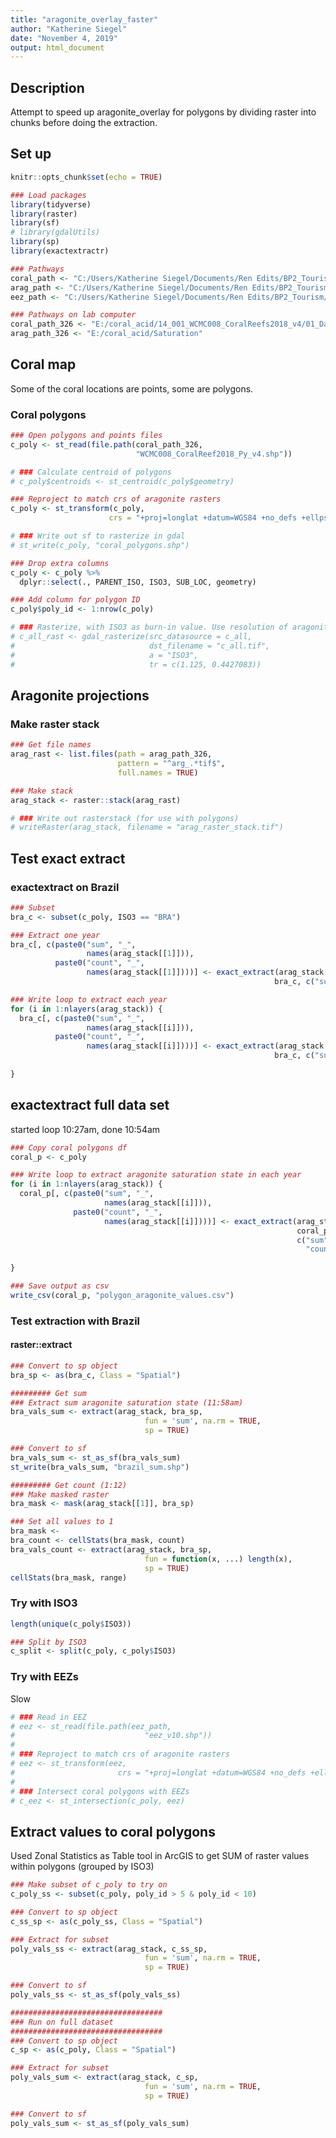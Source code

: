 ```yaml
---
title: "aragonite_overlay_faster"
author: "Katherine Siegel"
date: "November 4, 2019"
output: html_document
---
```


## Description
Attempt to speed up aragonite_overlay for polygons by dividing raster into chunks before doing the extraction. 

## Set up
```r
knitr::opts_chunk$set(echo = TRUE)

### Load packages
library(tidyverse)
library(raster)
library(sf)
# library(gdalUtils)
library(sp)
library(exactextractr)

### Pathways
coral_path <- "C:/Users/Katherine Siegel/Documents/Ren Edits/BP2_Tourism/14_001_WCMC008_CoralReefs2018_v4/01_Data"
arag_path <- "C:/Users/Katherine Siegel/Documents/Ren Edits/BP2_Tourism/Saturation"
eez_path <- "C:/Users/Katherine Siegel/Documents/Ren Edits/BP2_Tourism/eez"

### Pathways on lab computer
coral_path_326 <- "E:/coral_acid/14_001_WCMC008_CoralReefs2018_v4/01_Data"
arag_path_326 <- "E:/coral_acid/Saturation"
```

## Coral map
Some of the coral locations are points, some are polygons. 

### Coral polygons
```r
### Open polygons and points files
c_poly <- st_read(file.path(coral_path_326,
                            "WCMC008_CoralReef2018_Py_v4.shp"))

# ### Calculate centroid of polygons
# c_poly$centroids <- st_centroid(c_poly$geometry)

### Reproject to match crs of aragonite rasters
c_poly <- st_transform(c_poly, 
                      crs = "+proj=longlat +datum=WGS84 +no_defs +ellps=WGS84 +towgs84=0,0,0")

# ### Write out sf to rasterize in gdal
# st_write(c_poly, "coral_polygons.shp")

### Drop extra columns
c_poly <- c_poly %>%
  dplyr::select(., PARENT_ISO, ISO3, SUB_LOC, geometry)

### Add column for polygon ID
c_poly$poly_id <- 1:nrow(c_poly)

# ### Rasterize, with ISO3 as burn-in value. Use resolution of aragonite saturation layers (1.125, 0.4427083  (x, y))
# c_all_rast <- gdal_rasterize(src_datasource = c_all, 
#                              dst_filename = "c_all.tif",
#                              a = "ISO3",
#                              tr = c(1.125, 0.4427083))

```
## Aragonite projections
### Make raster stack
```r
### Get file names
arag_rast <- list.files(path = arag_path_326,
                        pattern = "^arg_.*tif$",
                        full.names = TRUE)

### Make stack
arag_stack <- raster::stack(arag_rast)

# ### Write out rasterstack (for use with polygons)
# writeRaster(arag_stack, filename = "arag_raster_stack.tif")
```

## Test exact extract
### exactextract on Brazil
```r
### Subset
bra_c <- subset(c_poly, ISO3 == "BRA")

### Extract one year
bra_c[, c(paste0("sum", "_", 
                 names(arag_stack[[1]])), 
          paste0("count", "_", 
                 names(arag_stack[[1]])))] <- exact_extract(arag_stack[[1]],
                                                           bra_c, c("sum", "count"))

### Write loop to extract each year
for (i in 1:nlayers(arag_stack)) {
  bra_c[, c(paste0("sum", "_", 
                 names(arag_stack[[i]])), 
          paste0("count", "_", 
                 names(arag_stack[[i]])))] <- exact_extract(arag_stack[[i]],
                                                           bra_c, c("sum", "count"))
  
}
```

## exactextract full data set 
started loop 10:27am, done 10:54am
```r
### Copy coral polygons df
coral_p <- c_poly

### Write loop to extract aragonite saturation state in each year
for (i in 1:nlayers(arag_stack)) {
  coral_p[, c(paste0("sum", "_", 
                     names(arag_stack[[i]])), 
              paste0("count", "_", 
                     names(arag_stack[[i]])))] <- exact_extract(arag_stack[[i]],
                                                                coral_p, 
                                                                c("sum", 
                                                                  "count"))
  
}

### Save output as csv
write_csv(coral_p, "polygon_aragonite_values.csv")
```


### Test extraction with Brazil
#### raster::extract
```r
### Convert to sp object
bra_sp <- as(bra_c, Class = "Spatial")

######### Get sum
### Extract sum aragonite saturation state (11:58am)
bra_vals_sum <- extract(arag_stack, bra_sp,
                              fun = 'sum', na.rm = TRUE,
                              sp = TRUE)

### Convert to sf 
bra_vals_sum <- st_as_sf(bra_vals_sum)
st_write(bra_vals_sum, "brazil_sum.shp")

######### Get count (1:12)
### Make masked raster
bra_mask <- mask(arag_stack[[1]], bra_sp)

### Set all values to 1
bra_mask <- 
bra_count <- cellStats(bra_mask, count)
bra_vals_count <- extract(arag_stack, bra_sp,
                              fun = function(x, ...) length(x),
                              sp = TRUE)
cellStats(bra_mask, range)

```

### Try with ISO3
```r
length(unique(c_poly$ISO3))

### Split by ISO3
c_split <- split(c_poly, c_poly$ISO3)
```

### Try with EEZs
Slow
```r
# ### Read in EEZ
# eez <- st_read(file.path(eez_path,
#                             "eez_v10.shp"))
# 
# ### Reproject to match crs of aragonite rasters
# eez <- st_transform(eez, 
#                       crs = "+proj=longlat +datum=WGS84 +no_defs +ellps=WGS84 +towgs84=0,0,0")
# 
# ### Intersect coral polygons with EEZs
# c_eez <- st_intersection(c_poly, eez)
```


## Extract values to coral polygons
Used Zonal Statistics as Table tool in ArcGIS to get SUM of raster values within polygons (grouped by ISO3)
```r
### Make subset of c_poly to try on
c_poly_ss <- subset(c_poly, poly_id > 5 & poly_id < 10)

### Convert to sp object
c_ss_sp <- as(c_poly_ss, Class = "Spatial")

### Extract for subset
poly_vals_ss <- extract(arag_stack, c_ss_sp,
                              fun = 'sum', na.rm = TRUE,
                              sp = TRUE)

### Convert to sf 
poly_vals_ss <- st_as_sf(poly_vals_ss)

##################################
### Run on full dataset
##################################
### Convert to sp object
c_sp <- as(c_poly, Class = "Spatial")

### Extract for subset
poly_vals_sum <- extract(arag_stack, c_sp,
                              fun = 'sum', na.rm = TRUE,
                              sp = TRUE)

### Convert to sf 
poly_vals_sum <- st_as_sf(poly_vals_sum)
```